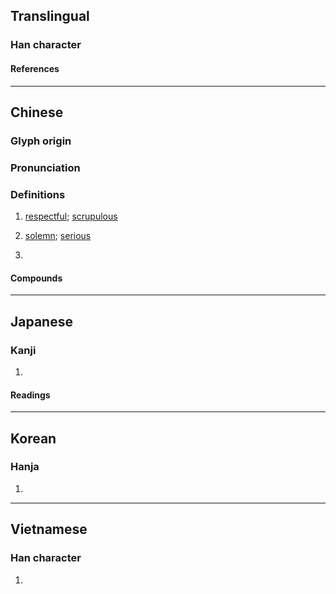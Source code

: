 {{character info}}
==Translingual==

===Han character===
{{Han char|rn=61|rad=心|as=06|sn=9|four=97064|canj=PHER|ids=⿰忄各}}

====References====
{{Han ref|kx=0385.120|dkj=10592|dj=0717.010|hdz=42298.030|uh=606A}}

----

==Chinese==
{{zh-forms}}

===Glyph origin===
{{Han etym}}

===Pronunciation===
{{zh-pron
|m=kè
|c=kok3
|mc=y
|oc=y
|cat=a,pn
}}

===Definitions===
{{zh-hanzi}}

# {{lb|zh|literary}} [[respectful]]; [[scrupulous]]
# {{lb|zh|literary}} [[solemn]]; [[serious]]
# {{surname|zh}}

====Compounds====
{{zh-der|恪守成憲|恪敏|恪遵|恪守成式|恪守|恪固|恪慎|三恪|虔恪}}

----

==Japanese==

===Kanji===
{{ja-kanji|grade=|rs=心06}}

# {{rfdef|ja|sort=心06}}

====Readings====
{{ja-readings
|on=かく
|kun=つつしむ
}}

----

==Korean==

===Hanja===
{{ko-hanja|각}}

# {{rfdef|ko|sort=心06}}

----

==Vietnamese==

===Han character===
{{vi-readings|rs=心06|reading=khác}}

# {{rfdef|vi|sort=心06}}